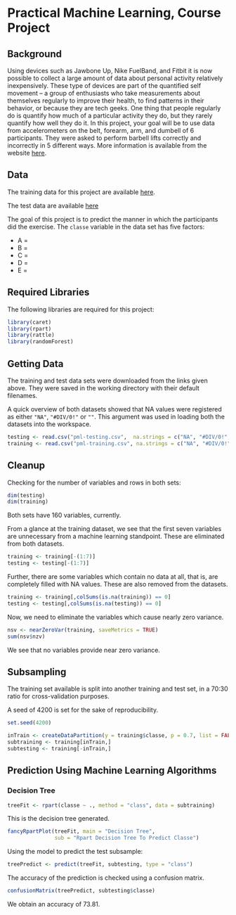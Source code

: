 # Practical Machine Learning, Course Project

## Background

Using devices such as Jawbone Up, Nike FuelBand, and Fitbit it is now possible
to collect a large amount of data about personal activity relatively 
inexpensively. These type of devices are part of the quantified self movement – 
a group of enthusiasts who take measurements about themselves regularly to 
improve their health, to find patterns in their behavior, or because they are 
tech geeks. One thing that people regularly do is quantify how much of a 
particular activity they do, but they rarely quantify how well they do it. In 
this project, your goal will be to use data from accelerometers on the belt, 
forearm, arm, and dumbell of 6 participants. They were asked to perform barbell 
lifts correctly and incorrectly in 5 different ways. More information is 
available from the website [here](http://groupware.les.inf.puc-rio.br/har]).

## Data

The training data for this project are available [here](https://d396qusza40orc.cloudfront.net/predmachlearn/pml-training.csv).

The test data are available [here](https://d396qusza40orc.cloudfront.net/predmachlearn/pml-testing.csv)

The goal of this project is to predict the manner in which the participants did
the exercise. The `classe` variable in the data set has five factors:

* A = 
* B = 
* C =
* D = 
* E = 

## Required Libraries

The following libraries are required for this project:

```r
library(caret)
library(rpart)
library(rattle)
library(randomForest)
```

## Getting Data

The training and test data sets were downloaded from the links given above. 
They were saved in the working directory with their default filenames.

A quick overview of both datasets showed that NA values were registered as 
either `"NA"`, `"#DIV/0!"` or `""`. This argument was used in loading both the
datasets into the workspace.

```r
testing <- read.csv("pml-testing.csv",  na.strings = c("NA", "#DIV/0!", ""))
training <- read.csv("pml-training.csv", na.strings = c("NA", "#DIV/0!", ""))
```

## Cleanup

Checking for the number of variables and rows in both sets:

```r
dim(testing)
dim(training)
```

Both sets have 160 variables, currently. 

From a glance at the training dataset, we see that the first seven variables
are unnecessary from a machine learning standpoint. These are eliminated from
both datasets.

```r
training <- training[-(1:7)]
testing <- testing[-(1:7)]
```

Further, there are some variables which contain no data at all, that is, are 
completely filled with NA values. These are also removed from the datasets.

```r
training <- training[,colSums(is.na(training)) == 0]
testing <- testing[,colSums(is.na(testing)) == 0]
```

Now, we need to eliminate the variables which cause nearly zero variance.

```r
nsv <- nearZeroVar(training, saveMetrics = TRUE)
sum(nsv$nzv)
```

We see that no variables provide near zero variance.

## Subsampling

The training set available is split into another training and test set, in a 
70:30 ratio for cross-validation purposes.

A seed of 4200 is set for the sake of reproducibility. 

```r
set.seed(4200)

inTrain <- createDataPartition(y = training$classe, p = 0.7, list = FALSE)
subtraining <- training[inTrain,]
subtesting <- training[-inTrain,]
```

## Prediction Using Machine Learning Algorithms

### Decision Tree


```r
treeFit <- rpart(classe ~ ., method = "class", data = subtraining)
```

This is the decision tree generated.

```r
fancyRpartPlot(treeFit, main = "Decision Tree", 
               sub = "Rpart Decision Tree To Predict Classe")
```

Using the model to predict the test subsample:

```r
treePredict <- predict(treeFit, subtesting, type = "class")
```

The accuracy of the prediction is checked using a confusion matrix.

```r
confusionMatrix(treePredict, subtesting$classe)
```

We obtain an accuracy of 73.81.